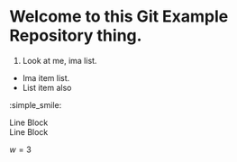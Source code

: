 # Welcome to this Git Example Repository thing.  

1. Look at me, ima list.  
* Ima item list.  
* List item also  
  
:simple_smile:  

| Line Block  
| Line Block  

$w=3$
